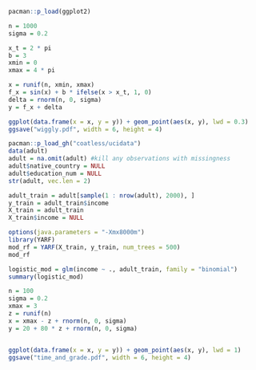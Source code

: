
```r
pacman::p_load(ggplot2)

n = 1000
sigma = 0.2

x_t = 2 * pi
b = 3
xmin = 0
xmax = 4 * pi

x = runif(n, xmin, xmax)
f_x = sin(x) + b * ifelse(x > x_t, 1, 0)
delta = rnorm(n, 0, sigma)
y = f_x + delta

ggplot(data.frame(x = x, y = y)) + geom_point(aes(x, y), lwd = 0.3)
ggsave("wiggly.pdf", width = 6, height = 4)
```



```r
pacman::p_load_gh("coatless/ucidata")
data(adult)
adult = na.omit(adult) #kill any observations with missingness
adult$native_country = NULL
adult$education_num = NULL
str(adult, vec.len = 2)
```


```r
adult_train = adult[sample(1 : nrow(adult), 2000), ]
y_train = adult_train$income
X_train = adult_train
X_train$income = NULL

options(java.parameters = "-Xmx8000m")
library(YARF)
mod_rf = YARF(X_train, y_train, num_trees = 500)
mod_rf
```

```r
logistic_mod = glm(income ~ ., adult_train, family = "binomial")
summary(logistic_mod)
```

```r
n = 100
sigma = 0.2
xmax = 3
z = runif(n)
x = xmax - z + rnorm(n, 0, sigma)
y = 20 + 80 * z + rnorm(n, 0, sigma)


ggplot(data.frame(x = x, y = y)) + geom_point(aes(x, y), lwd = 1)
ggsave("time_and_grade.pdf", width = 6, height = 4)
```

